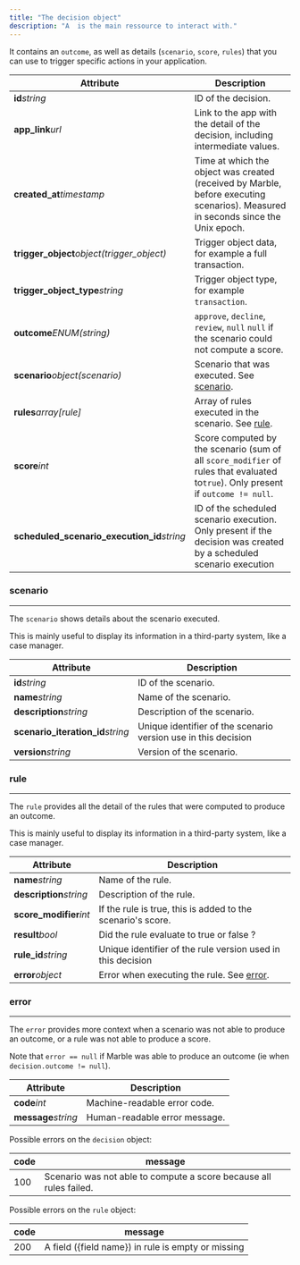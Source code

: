 ```yaml
---
title: "The decision object"
description: "A  is the main ressource to interact with."
---
```


It contains an `outcome`, as well as details (`scenario`, `score`, `rules`) that you can use to trigger specific actions in your application.

| Attribute                                      | Description                                                                                                                       |
| ---------------------------------------------- | --------------------------------------------------------------------------------------------------------------------------------- |
| **id***string*                                 | ID of the decision.                                                                                                               |
| **app\_link***url*                             | Link to the app with the detail of the decision, including intermediate values.                                                   |
| **created\_at***timestamp*                     | Time at which the object was created (received by Marble, before executing scenarios). Measured in seconds since the Unix epoch.  |
| **trigger\_object***object(trigger\_object)*   | Trigger object data, for example a full transaction.                                                                              |
| **trigger\_object\_type***string*              | Trigger object type, for example `transaction`.                                                                                   |
| **outcome***ENUM(string)*                      | `approve`, `decline`, `review`, `null` `null` if the scenario could not compute a score.                                          |
| **scenario***object(scenario)*                 | Scenario that was executed. See [scenario](#scenario).                                                                            |
| **rules***array\[rule]*                        | Array of rules executed in the scenario. See [rule](#rule).                                                                       |
| **score***int*                                 | Score computed by the scenario (sum of all `score_modifier` of rules that evaluated to`true`). Only present if `outcome != null`. |
| **scheduled\_scenario\_execution\_id***string* | ID of the scheduled scenario execution. Only present if the decision was created by a scheduled scenario execution                |

### scenario

***

The `scenario` shows details about the scenario executed.

This is mainly useful to display its information in a third-party system, like a case manager.

| Attribute                           | Description                                                    |
| ----------------------------------- | -------------------------------------------------------------- |
| **id***string*                      | ID of the scenario.                                            |
| **name***string*                    | Name of the scenario.                                          |
| **description***string*             | Description of the scenario.                                   |
| **scenario\_iteration\_id***string* | Unique identifier of the scenario version use in this decision |
| **version***string*                 | Version of the scenario.                                       |

### rule

***

The `rule` provides all the detail of the rules that were computed to produce an outcome.

This is mainly useful to display its information in a third-party system, like a case manager.

| Attribute                | Description                                                 |
| ------------------------ | ----------------------------------------------------------- |
| **name***string*         | Name of the rule.                                           |
| **description***string*  | Description of the rule.                                    |
| **score\_modifier***int* | If the rule is true, this is added to the scenario's score. |
| **result***bool*         | Did the rule evaluate to true or false ?                    |
| **rule\_id***string*     | Unique identifier of the rule version used in this decision |
| **error***object*        | Error when executing the rule. See [error](#error).         |

### error

***

The `error` provides more context when a scenario was not able to produce an outcome, or a rule was not able to produce a score.

Note that `error == null` if Marble was able to produce an outcome (ie when `decision.outcome != null`).

| Attribute           | Description                   |
| ------------------- | ----------------------------- |
| **code***int*       | Machine-readable error code.  |
| **message***string* | Human-readable error message. |

Possible errors on the `decision` object:

| code | message                                                            |
| ---- | ------------------------------------------------------------------ |
| 100  | Scenario was not able to compute a score because all rules failed. |

Possible errors on the `rule` object:

| code | message                                             |
| ---- | --------------------------------------------------- |
| 200  | A field (\{field name}) in rule is empty or missing |
